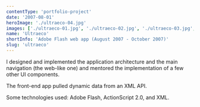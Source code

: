 ```yaml
---
contentType: 'portfolio-project'
date: '2007-08-01'
heroImage: './ultraeco-04.jpg'
images: ['./ultraeco-01.jpg', './ultraeco-02.jpg', './ultraeco-03.jpg', './ultraeco-04.jpg']
name: 'Ultraeco'
shortInfo: 'Adobe Flash web app (August 2007 - October 2007)'
slug: 'ultraeco'
---
```



I designed and implemented the application architecture and the main navigation (the web-like one) and mentored the implementation of a few other UI components.

The front-end app pulled dynamic data from an XML API.

Some technologies used: Adobe Flash, ActionScript 2.0, and XML.

<br />
<br />

<LinkButtonLeftArrowIcon text="Pepsi" to="/portfolio/pepsi/" />
